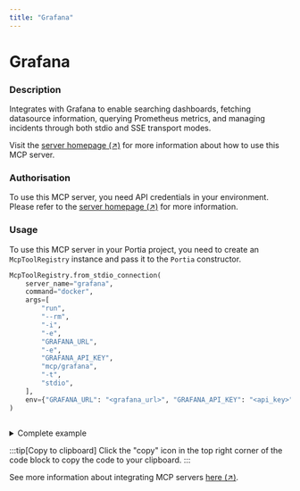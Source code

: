 ```yaml
---
title: "Grafana"
---
```

<!-- WARNING: This file is auto-generated by generate_tool_docs.py. Do not edit manually. -->


# Grafana

### Description

Integrates with Grafana to enable searching dashboards, fetching datasource information, querying Prometheus metrics, and managing incidents through both stdio and SSE transport modes.

Visit the [server homepage (↗)](https://github.com/grafana/mcp-grafana) for more information about how to use this MCP server.

### Authorisation

To use this MCP server, you need API credentials in your environment. Please refer to the [server homepage (↗)](https://github.com/grafana/mcp-grafana) for more information.

### Usage

To use this MCP server in your Portia project, you need to create an `McpToolRegistry` instance and pass it to the `Portia` constructor.

```python
McpToolRegistry.from_stdio_connection(
    server_name="grafana",
    command="docker",
    args=[
        "run",
        "--rm",
        "-i",
        "-e",
        "GRAFANA_URL",
        "-e",
        "GRAFANA_API_KEY",
        "mcp/grafana",
        "-t",
        "stdio",
    ],
    env={"GRAFANA_URL": "<grafana_url>", "GRAFANA_API_KEY": "<api_key>"},
)
                    
```

<details>
<summary>Complete example</summary>

Equip your `Portia` instance with the tools from the MCP server, in addition to the default tools from the `DefaultToolRegistry`:

```python
from portia import DefaultToolRegistry, McpToolRegistry, Portia, Config

config = Config.from_default()
tool_registry = DefaultToolRegistry(config) +  McpToolRegistry.from_stdio_connection(
    server_name="grafana",
    command="docker",
    args=[
        "run",
        "--rm",
        "-i",
        "-e",
        "GRAFANA_URL",
        "-e",
        "GRAFANA_API_KEY",
        "mcp/grafana",
        "-t",
        "stdio",
    ],
    env={"GRAFANA_URL": "<grafana_url>", "GRAFANA_API_KEY": "<api_key>"},
)
                    

portia = Portia(config=config, tools=tool_registry)
```

</details>

:::tip[Copy to clipboard]
Click the "copy" icon in the top right corner of the code block to copy the code to your clipboard.
:::

See more information about integrating MCP servers [here (↗)](/mcp-servers).

